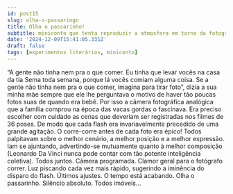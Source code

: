 ```yaml
---
id: post15
slug: olha-o-passaringo
title: Olha o passarinho!
subtitle: miniconto que tenta reproduzir a atmosfera em torno da fotografia analógica
date: '2024-12-09T15:41:05.331Z'
draft: false
tags: [experimentos literários, miniconto]
---
```


“A gente não tinha nem pra o que comer. 
Eu tinha que levar vocês na casa da tia Sema toda semana,
porque lá vocês comiam alguma coisa. Se a gente não tinha nem pra o que comer, 
imagina para tirar foto”, dizia a sua minha mãe sempre que ele lhe perguntava
o motivo de haver tão poucas fotos suas de quando era bebê.
Por isso a câmera fotográfica analógica que a família comprou 
na época das vacas gordas o fascinava. 
Era preciso escolher com cuidado as cenas que deveriam ser registradas
nos filmes de 36 poses. De modo que cada flash era 
invariavelmente precedido de uma grande agitação.
O corre-corre antes de cada foto era épico! 
Todos palpitavam sobre o melhor cenário,
a melhor posição e a melhor expressão. Iam se ajuntando, advertindo-se
mutuamente quanto à melhor composição (Leonardo Da Vinci nunca pode
contar com tão potente inteligência coletiva). Todos juntos. Câmera programada. 
Clamor geral para o fotógrafo correr. Luz
piscando cada vez mais rápido, sugerindo a iminência do 
disparo do flash. Últimos ajustes. O tempo está acabando. Olha
o passarinho. Silêncio absoluto. Todos imóveis...
